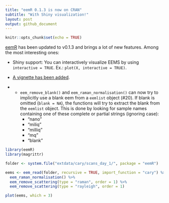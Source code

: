 ```yaml
---
title: "eemR 0.1.3 is now on CRAN"
subtitle: "With Shiny visualization!"
layout: post
output: github_document
---
```


```r
knitr::opts_chunk$set(echo = TRUE)
```

[eemR](https://cran.r-project.org/web/packages/eemR/index.html) has been updated to v0.1.3 and brings a lot of new features. Among the most interesting ones:

- Shiny support: You can interactively visualize EEMS by using `interactive = TRUE`. Ex.: `plot(X, interactive = TRUE)`.

- [A vignette has been added](https://cran.r-project.org/web/packages/eemR/vignettes/introduction.html).

- - `eem_remove_blank()` and `eem_raman_normalisation()` can now try to implicitly use a blank eem from a `eemlist` object (#20). If blank is omitted (`blank = NA`), the functions will try to extract the blank from the `eemlist` object. This is done by looking for sample names containing one of these complete or partial strings (ignoring case):
      - "nano"
      - "miliq"
      - "milliq"
      - "mq"
      - "blank"

```r
library(eemR)
library(magrittr)

folder <- system.file("extdata/cary/scans_day_1/", package = "eemR")

eems <- eem_read(folder, recursive = TRUE, import_function = "cary") %>%
  eem_raman_normalisation() %>%
  eem_remove_scattering(type = "raman", order = 1) %>%
  eem_remove_scattering(type = "rayleigh", order = 1)

plot(eems, which = 3)
```
